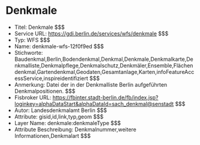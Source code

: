 # Denkmale
- Titel: Denkmale $$$
- Service URL: https://gdi.berlin.de/services/wfs/denkmale $$$
- Typ: WFS $$$
- Name: denkmale-wfs-12f0f9ed $$$
- Stichworte: Baudenkmal,Berlin,Bodendenkmal,Denkmal,Denkmale,Denkmalkarte,Denkmalliste,Denkmalpflege,Denkmalschutz,Denkmäler,Ensemble,Flächendenkmal,Gartendenkmal,Geodaten,Gesamtanlage,Karten,infoFeatureAccessService,inspireidentifiziert $$$
- Anmerkung: Datei der in der Denkmalliste Berlin aufgeführten Denkmalpositionen. $$$
- Fisbroker URL: https://fbinter.stadt-berlin.de/fb/index.jsp?loginkey=alphaDataStart&alphaDataId=sach_denkmal@senstadt $$$
- Autor: Landesdenkmalamt Berlin $$$
- Attribute: gisid,id,link,typ,geom $$$
- Layer Name: denkmale:denkmaleType $$$
- Attribute Beschreibung: Denkmalnummer,weitere Informationen,Denkmalart $$$
